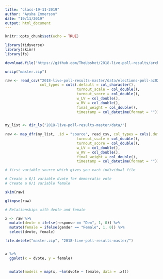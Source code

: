 ```yaml
---
title: "class-19-11-2019"
author: "Aysha Emmerson"
date: "19/11/2019"
output: html_document
---
```


```r
knitr::opts_chunk$set(echo = TRUE)

library(tidyverse)
library(skimr)
library(fs)

download.file("https://github.com/TheUpshot/2018-live-poll-results/archive/master.zip", destfile = "master.zip")

unzip("master.zip")

raw <- read_csv("2018-live-poll-results-master/data/elections-poll-az02-1.csv", 
                col_types = cols(.default = col_character(),
                                 turnout_scale = col_double(),
                                 turnout_score = col_double(),
                                 w_LV = col_double(),
                                 w_RV = col_double(),
                                 final_weight = col_double(),
                                 timestamp = col_datetime(format = "")))
                

my_list <- dir_ls("2018-live-poll-results-master/data/")
  
raw <- map_dfr(my_list, .id = "source", read_csv, col_types = cols(.default = col_character(),
                                 turnout_scale = col_double(),
                                 turnout_score = col_double(),
                                 w_LV = col_double(),
                                 w_RV = col_double(),
                                 final_weight = col_double(),
                                 timestamp = col_datetime(format = "")))

# first variable source which gives you each individual file 

```


```r

# Create a 0/1 variable dvote for democratic vote 
# Create a 0/1 variable female

skim(raw)

glimpse(raw)

# Relationships with dvote and female 

x <- raw %>%
  mutate(dvote = ifelse(response == "Dem", 1, 0)) %>%
  mutate(female = ifelse(gender == "Female", 1, 0)) %>%
  select(dvote, female) 

file.delete("master.zip", "2018-live-poll-results-master/")


x %>%
  ggolot(x = dvote, y = female)
  

  mutate(models = map(x, ~lm(dvote ~ female, data = .x)))

```

